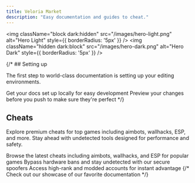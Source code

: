```yaml
---
title: Veloria Market
description: "Easy documentation and guides to cheat."
---
```


<img
  className="block dark:hidden"
  src="/images/hero-light.png"
  alt="Hero Light"
  style={{
    borderRadius: '5px'
  }}
/>
<img
  className="hidden dark:block"
  src="/images/hero-dark.png"
  alt="Hero Dark"
  style={{
    borderRadius: '5px'
  }}
/>

{/* ## Setting up

The first step to world-class documentation is setting up your editing environments.

<CardGroup cols={2}>
  <Card
    title="Edit Your Docs"
    icon="pen-to-square"
    href="https://mintlify.com/docs/quickstart"
  >
    Get your docs set up locally for easy development
  </Card>
  <Card
    title="Preview Changes"
    icon="image"
    href="https://mintlify.com/docs/development"
  >
    Preview your changes before you push to make sure they're perfect
  </Card>
</CardGroup> */}

## Cheats

Explore premium cheats for top games including aimbots, wallhacks, ESP, and more. Stay ahead with undetected tools designed for performance and safety.

<CardGroup cols={2}>
  <Card
    title="Cheats"
    icon="person"
    href=""
  >
    Browse the latest cheats including aimbots, wallhacks, and ESP for popular games
  </Card>
  <Card
    title="Spoofers"
    icon="code"
    href=""
  >
    Bypass hardware bans and stay undetected with our secure spoofers
  </Card>
  <Card
    title="Accounts"
    icon="screwdriver-wrench"
    href=""
  >
    Access high-rank and modded accounts for instant advantage
  </Card>
  {/* <Card
    title="Get Inspiration"
    icon="stars"
    href="https://mintlify.com/customers"
  >
    Check out our showcase of our favorite documentation
  </Card> */}
</CardGroup>


